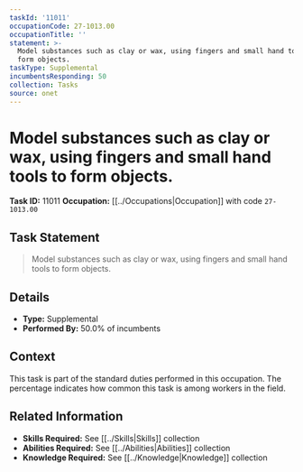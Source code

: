 ```yaml
---
taskId: '11011'
occupationCode: 27-1013.00
occupationTitle: ''
statement: >-
  Model substances such as clay or wax, using fingers and small hand tools to
  form objects.
taskType: Supplemental
incumbentsResponding: 50
collection: Tasks
source: onet
---
```

# Model substances such as clay or wax, using fingers and small hand tools to form objects.

**Task ID:** 11011
**Occupation:** [[../Occupations|Occupation]] with code `27-1013.00`

## Task Statement

> Model substances such as clay or wax, using fingers and small hand tools to form objects.

## Details

- **Type:** Supplemental
- **Performed By:** 50.0% of incumbents

## Context

This task is part of the standard duties performed in this occupation. The percentage indicates how common this task is among workers in the field.

## Related Information

- **Skills Required:** See [[../Skills|Skills]] collection
- **Abilities Required:** See [[../Abilities|Abilities]] collection
- **Knowledge Required:** See [[../Knowledge|Knowledge]] collection
